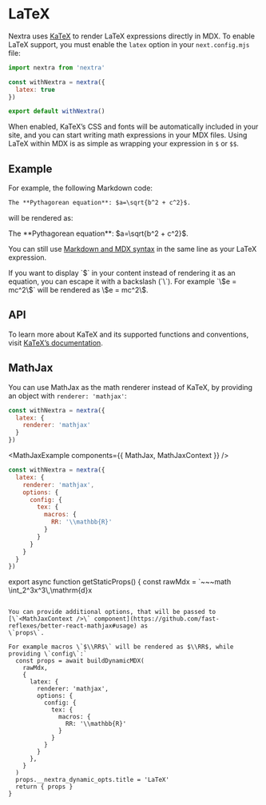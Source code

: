 
# LaTeX

Nextra uses [KaTeX](https://katex.org/) to render LaTeX expressions directly in MDX.
To enable LaTeX support, you must enable the `latex` option in your `next.config.mjs` file:

```js filename="next.config.mjs" {4}
import nextra from 'nextra'

const withNextra = nextra({
  latex: true
})

export default withNextra()
```

When enabled, KaTeX’s CSS and fonts will be automatically included in your site, and you can start writing math expressions in your MDX files. Using LaTeX within MDX is as simple as wrapping your expression in `$` or `$$`.

## Example

For example, the following Markdown code:

```md filename="page.md"
The **Pythagorean equation**: $a=\sqrt{b^2 + c^2}$.
```

will be rendered as:

<div className="mt-6 rounded-xl border border-gray-200 p-4 dark:border-gray-900">
  The **Pythagorean equation**: $a=\sqrt{b^2 + c^2}$.
</div>

You can still use [Markdown and MDX syntax](../markdown) in the same line as your LaTeX expression.

<Callout>
  If you want to display `$` in your content instead of rendering it as an
  equation, you can escape it with a backslash (`\`). For example `\$e = mc^2\$`
  will be rendered as \$e = mc^2\$.
</Callout>

## API

To learn more about KaTeX and its supported functions and conventions, visit
[KaTeX’s documentation](https://katex.org/docs/supported.html).

## MathJax

You can use MathJax as the math renderer instead of KaTeX, by providing an object with
`renderer: 'mathjax'`:

```js filename="next.config.mjs" {3}
const withNextra = nextra({
  latex: {
    renderer: 'mathjax'
  }
})
```

<MathJaxExample components={{ MathJax, MathJaxContext }} />

```js filename="next.config.mjs" {4-12}
const withNextra = nextra({
  latex: {
    renderer: 'mathjax',
    options: {
      config: {
        tex: {
          macros: {
            RR: '\\mathbb{R}'
          }
        }
      }
    }
  }
})
```

export async function getStaticProps() {
  const rawMdx = `~~~math
\\int_2^3x^3\\,\\mathrm{d}x
~~~

You can provide additional options, that will be passed to
[\`<MathJaxContext />\` component](https://github.com/fast-reflexes/better-react-mathjax#usage) as
\`props\`.

For example macros \`$\\RR$\` will be rendered as $\\RR$, while providing \`config\`:`
  const props = await buildDynamicMDX(
    rawMdx,
    {
      latex: {
        renderer: 'mathjax',
        options: {
          config: {
            tex: {
              macros: {
                RR: '\\mathbb{R}'
              }
            }
          }
        }
      },
    }
  )
  props.__nextra_dynamic_opts.title = 'LaTeX'
  return { props }
}
